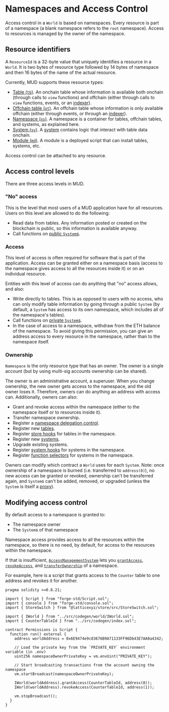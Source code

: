 
# Namespaces and Access Control

Access control in a `World` is based on namespaces.
Every resource is part of a namespace (a blank namespace refers to the `root` namespace).
Access to resources is managed by the owner of the namespace.

## Resource identifiers

A `ResourceId` is a 32-byte value that uniquely identifies a resource in a `World`.
It is two bytes of resource type followed by 14 bytes of namespace and then 16 bytes of the name of the actual resource.

Currently, MUD supports these resource types:

- [Table (`tb`)](https://github.com/latticexyz/mud/blob/main/packages/store/src/storeResourceTypes.sol#L11).
  An onchain table whose information is available both onchain (through calls to `view` functions) and offchain (either through calls to `view` functions, events, or an [indexer](/services/indexer)).
- [Offchain table (`ot`)](https://github.com/latticexyz/mud/blob/main/packages/store/src/storeResourceTypes.sol#L14).
  An offchain table whose information is only available offchain (either through events, or through an [indexer](/services/indexer)).
- [Namespace (`ns`)](https://github.com/latticexyz/mud/blob/main/packages/world/src/worldResourceTypes.sol#L15).
  A namespace is a container for tables, offchain tables, and systems, as explained here.
- [System (`sy`)](https://github.com/latticexyz/mud/blob/main/packages/world/src/worldResourceTypes.sol#L25).
  A [system](./systems) contains logic that interact with table data onchain.
- [Module (`md`)](https://github.com/latticexyz/mud/blob/main/packages/world/src/worldResourceTypes.sol#L21).
  A module is a deployed script that can install tables, systems, etc.

Access control can be attached to any resource.

## Access control levels

There are three access levels in MUD.

### "No" access

This is the level that most users of a MUD application have for all resources.
Users on this level are allowed to do the following:

- Read data from tables.
  Any information posted or created on the blockchain is public, so this information is available anyway.
- Call functions on [public `System`s](./systems).

### Access

This level of access is often required for software that is part of the application.
Access can be granted either on a namespace basis (access to the namespace gives access to all the resources inside it) or on an individual resource.

Entities with this level of access can do anything that "no" access allows, and also:

- Write directly to tables.
  This is as opposed to users with no access, who can only modify table information by going through a public `System` (by default, a `System` has access to its own namespace, which includes all of the namespace's tables).
- Call functions on [private `System`s](./systems).
- In the case of access to a namespace, withdraw from the ETH balance of the namespace.
  To avoid giving this permission, you can give an address access to every resource in the namespace, rather than to the namespace itself.

### Ownership

`Namespace` is the only resource type that has an owner.
The owner is a single account (but by using multi-sig accounts ownership can be shared).

The owner is an administrative account, a superuser.
When you change ownership, the new owner gets access to the namespace, and the old owner loses it.
Therefore, owners can do anything an address with access can.
Additionally, owners can also:

- Grant and revoke access within the namespace (either to the namespace itself or to resources inside it).
- Transfer namespace ownership.
- Register a [namespace delegation control](/world/account-delegation).
- Register new [tables](/store/tables).
- Register [store hooks](/store/store-hooks) for tables in the namespace.
- Register new [systems](/world/systems).
- Upgrade existing systems.
- Register [system hooks](/world/system-hooks) for systems in the namespace.
- Register [function selectors](/world/function-selectors) for systems in the namespace.

Owners can modify which contract a `World` uses for each `System`.
Note: once ownership of a namespace is burned (i.e. transferred to `address(0)`), no new access can be granted or revoked, ownership can't be transferred again, and `System`s can't be added, removed, or upgraded (unless the `System` is itself a [proxy](https://blog.openzeppelin.com/proxy-patterns)).

## Modifying access control

By default access to a namespace is granted to:

- The namespace owner
- The `System`s of that namespace

Namespace access provides access to all the resources within the namespace, so there is no need, by default, for access to the resources within the namespace.

If that is insufficient, [`AccessManagementSystem`](https://github.com/latticexyz/mud/blob/main/packages/world/src/modules/core/implementations/AccessManagementSystem.sol) lets you [`grantAccess`](https://github.com/latticexyz/mud/blob/main/packages/world/src/modules/core/implementations/AccessManagementSystem.sol#L17-L29), [`revokeAccess`](https://github.com/latticexyz/mud/blob/main/packages/world/src/modules/core/implementations/AccessManagementSystem.sol#L31-L43), and [`transferOwnership`](https://github.com/latticexyz/mud/blob/main/packages/world/src/modules/core/implementations/AccessManagementSystem.sol#L45-L63) of a namespace.

For example, here is a script that grants access to the `Counter` table to one address and revokes it for another.

<CollapseCode>

```solidity filename="Permissions.s.sol" copy {7-8,20-21}
pragma solidity >=0.8.21;

import { Script } from "forge-std/Script.sol";
import { console } from "forge-std/console.sol";
import { StoreSwitch } from "@latticexyz/store/src/StoreSwitch.sol";

import { IWorld } from "../src/codegen/world/IWorld.sol";
import { CounterTableId } from "../src/codegen/index.sol";

contract Permissions is Script {
  function run() external {
    address worldAddress = 0x6E9474e9c83676B9A71133FF96Db43E7AA0a4342;

    // Load the private key from the `PRIVATE_KEY` environment variable (in .env)
    uint256 namespaceOwnerPrivateKey = vm.envUint("PRIVATE_KEY");

    // Start broadcasting transactions from the account owning the namespace
    vm.startBroadcast(namespaceOwnerPrivateKey);

    IWorld(worldAddress).grantAccess(CounterTableId, address(0));
    IWorld(worldAddress).revokeAccess(CounterTableId, address(1));

    vm.stopBroadcast();
  }
}
```

</CollapseCode>
